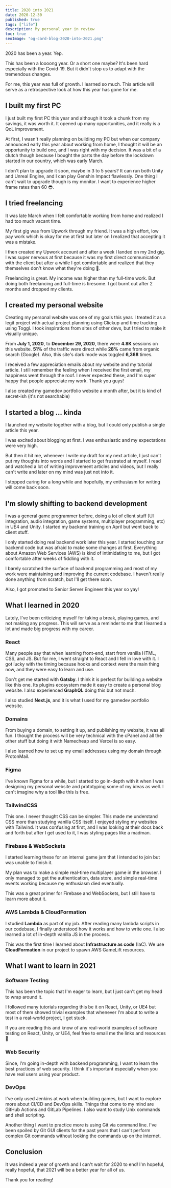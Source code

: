 ```yaml
---
title: 2020 into 2021
date: 2020-12-30
published: true
tags: ["life"]
description: My personal year in review
toc: true
seoImage: "og-card-blog-2020-into-2021.png"
---
```



2020 has been a year. Yep.

This has been a <ExtLink link="https://youtu.be/6-1Ue0FFrHY" newTab>loooong</ExtLink> year. Or a short one maybe? It's been hard especially with the Covid-19. But it didn't stop us to adapt with the tremendous changes.

For me, this year was full of growth. I learned so much. This article will serve as a retrospective look at how this year has gone for me.

## I built my first PC

I just built my first PC this year and although it took a chunk from my savings, it was worth it. It opened up many opportunities, and it really is a QoL improvement.

At first, I wasn't really planning on building my PC but when our company announced early this year about working from home, I thought it will be an opportunity to build one, and I was right with my decision. It was a bit of a clutch though because I bought the parts the day before the lockdown started in our country, which was early March.

I don't plan to upgrade it soon, maybe in 3 to 5 years? It can run both Unity and Unreal Engine, and I can play Genshin Impact flawlessly. One thing I can't wait to upgrade though is my monitor. I want to experience higher frame rates than 60 😎.

## I tried freelancing

It was late March when I felt comfortable working from home and realized I had too much vacant time.

My first gig was from Upwork through my friend. It was a high effort, low pay work which is okay for me at first but later on I realized that accepting it was a mistake.

I then created my Upwork account and after a week I landed on my 2nd gig. I was super nervous at first because it was my first direct communication with the client but after a while I got comfortable and realized that they themselves don't know what they're doing 🤭.

Freelancing is great. My income was higher than my full-time work. But doing both freelancing and full-time is tiresome. I got burnt out after 2 months and dropped my clients.

## I created my personal website

Creating my personal website was one of my goals this year. I treated it as a legit project with actual project planning using <ExtLink link="https://clickup.com/" newTab>Clickup</ExtLink> and time tracking using <ExtLink link="https://toggl.com/track/" newTab>Toggl</ExtLink>. I took <ExtLink link="https://share.clickup.com/t/h/2xkaht/X0MKPPTJM2MXUHV" newTab>inspirations</ExtLink> from sites of other devs, but I tried to make it visually unique.

From **July 1, 2020**, to **December 29, 2020**, there were **4.8K** sessions on this website. **51%** of the traffic were direct while **28%** came from organic search (Google). Also, this site's dark mode was toggled **6,368** times.

I received a few appreciation emails about my website and my tutorial article. I still remember the feeling when I received the first email, my happiness went through the roof. I never expected these, and I'm super happy that people appreciate my work. Thank you guys!

I also created my <ExtLink link="https://gamedev.jeffjadulco.com/" newTab>gamedev portfolio website</ExtLink> a month after, but it is kind of secret-ish (it's not searchable)

## I started a blog ... kinda

I launched my website together with a blog, but I could only publish a single article this year.

I was excited about blogging at first. I was enthusiastic and my expectations were very high.

But then it hit me, whenever I write my draft for my next article, I just can't put my thoughts into words and I started to get frustrated at myself. I read and watched a lot of writing improvement articles and videos, but I really can't write and later on my mind was just not into it.

I stopped caring for a long while and hopefully, my enthusiasm for writing will come back soon.

## I'm slowly shifting to backend development

I was a general game programmer before, doing a lot of client stuff (UI integration, audio integration, game systems, multiplayer programming, etc) in UE4 and Unity. I started my backend training on April but went back to client stuff.

I only started doing real backend work later this year. I started touching our backend code but was afraid to make some changes at first. Everything about Amazon Web Services (AWS) is kind of intimidating to me, but I got comfortable after weeks of fiddling with it.

I barely scratched the surface of backend programming and most of my work were maintaining and improving the current codebase. I haven't really done anything from scratch, but I'll get there soon.

Also, I got promoted to Senior Server Engineer this year so yay!

## What I learned in 2020

Lately, I've been criticizing myself for taking a break, playing games, and not making any progress. This will serve as a reminder to me that I learned a lot and made big progress with my career.

### React

Many people say that when learning front-end, start from vanilla HTML, CSS, and JS. But for me, I went straight to React and I fell in love with it. I got lucky with the timing because hooks and context were the main thing now, and they were easy to learn and use.

Don't get me started with **Gatsby**. I think it is perfect for building a website like this one. Its plugins ecosystem made it easy to create a personal blog website. I also experienced **GraphQL** doing this but not much.

I also studied **Next.js**, and it is what I used for my gamedev portfolio website.

### Domains

From buying a domain, to setting it up, and publishing my website, it was all fun. I thought the process will be very technical with the cPanel and all the other stuff but doing it with Namecheap and Vercel is so easy.

I also learned how to set up my email addresses using my domain through ProtonMail.

### Figma

I've known Figma for a while, but I started to go in-depth with it when I was designing my personal website and prototyping some of my ideas as well. I can't imagine why a tool like this is free.

### TailwindCSS

This one. I never thought CSS can be simpler. This made me understand CSS more than studying vanilla CSS itself. I enjoyed styling my websites with Tailwind. It was confusing at first, and I was looking at their docs back and forth but after I get used to it, I was styling pages like a madman.

### Firebase & WebSockets

I started learning these for an internal game jam that I intended to join but was unable to finish it.

My plan was to make a simple real-time multiplayer game in the browser. I only managed to get the authentication, data store, and simple real-time events working because my enthusiasm died eventually.

This was a great primer for Firebase and WebSockets, but I still have to learn more about it.

### AWS Lambda & CloudFormation

I studied **Lambda** as part of my job. After reading many lambda scripts in our codebase, I finally understood how it works and how to write one. I also learned a lot of in-depth vanilla JS in the process.

This was the first time I learned about **Infrastructure as code** (IaC). We use **CloudFormation** in our project to spawn AWS GameLift resources.

## What I want to learn in 2021

### Software Testing

This has been the topic that I'm eager to learn, but I just can't get my head to wrap around it.

I followed many tutorials regarding this be it on React, Unity, or UE4 but most of them showed trivial examples that whenever I'm about to write a test in a real-world project, I get stuck.

If you are reading this and know of any real-world examples of software testing on React, Unity, or UE4, feel free to email me the links and resources 😬

### Web Security

Since, I'm going in-depth with backend programming, I want to learn the best practices of web security. I think it's important especially when you have real users using your product.

### DevOps

I've only used Jenkins at work when building games, but I want to explore more about CI/CD and DevOps skills. Things that come to my mind are GitHub Actions and GitLab Pipelines. I also want to study Unix commands and shell scripting.

Another thing I want to practice more is using Git via command line. I've been spoiled by Git GUI clients for the past years that I can't perform complex Git commands without looking the commands up on the internet.

## Conclusion

It was indeed a year of growth and I can't wait for 2020 to end! I'm hopeful, really hopeful, that 2021 will be a better year for all of us.

Thank you for reading!
